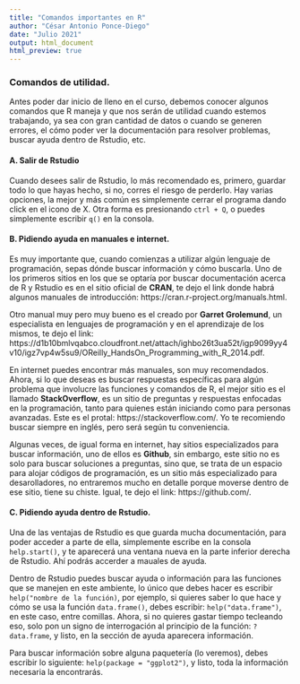 ---
title: "Comandos importantes en R"
author: "César Antonio Ponce-Diego"
date: "Julio 2021"
output: html_document
html_preview: true
---

### Comandos de utilidad. 

Antes poder dar inicio de lleno en el curso, debemos conocer algunos comandos que R maneja y que nos serán de utilidad cuando estemos trabajando, ya sea con gran cantidad de datos o cuando se generen errores, el cómo poder ver la documentación para resolver problemas, buscar ayuda dentro de Rstudio, etc. 

#### A. Salir de Rstudio

Cuando desees salir de Rstudio, lo más recomendado es, primero, guardar todo lo que hayas hecho, si no, corres el riesgo de perderlo. Hay varias opciones, la mejor y más común es simplemente cerrar el programa dando click en el icono de X. Otra forma es presionando `ctrl + Q`, o puedes simplemente escribir `q()` en la consola. </p>

#### B. Pidiendo ayuda en manuales e internet. 

Es muy importante que, cuando comienzas a utilizar algún lenguaje de programación, sepas dónde buscar información y cómo buscarla. Uno de los primeros sitios en los que se optaría por buscar documentación acerca de R y Rstudio es en el sitio oficial de **CRAN**, te dejo el link donde habrá algunos manuales de introducción: https://cran.r-project.org/manuals.html. </P>

Otro manual muy pero muy bueno es el creado por **Garret Grolemund**, un especialista en lenguajes de programación y en el aprendizaje de los mismos, te dejo el link: https://d1b10bmlvqabco.cloudfront.net/attach/ighbo26t3ua52t/igp9099yy4v10/igz7vp4w5su9/OReilly_HandsOn_Programming_with_R_2014.pdf. </p>

En internet puedes encontrar más manuales, son muy recomendados. Ahora, si lo que deseas es buscar respuestas específicas para algún problema que involucre las funciones y comandos de R, el mejor sitio es el llamado **StackOverflow**, es un sitio de preguntas y respuestas enfocadas en la programación, tanto para quienes están iniciando como para personas avanzadas. Este es el protal: https://stackoverflow.com/. Yo te recomiendo buscar siempre en inglés, pero será según tu conveniencia. </p>

Algunas veces, de igual forma en internet, hay sitios especializados para buscar información, uno de ellos es **Github**, sin embargo, este sitio no es solo para buscar soluciones a preguntas, sino que, se trata de un espacio para alojar códigos de programación, es un sitio más especializado para desarolladores, no entraremos mucho en detalle porque moverse dentro de ese sitio, tiene su chiste. Igual, te dejo el link: https://github.com/. </p>

#### C. Pidiendo ayuda dentro de Rstudio. 

Una de las ventajas de Rstudio es que guarda mucha documentación, para poder acceder a parte de ella, simplemente escribe en la consola `help.start()`, y te aparecerá una ventana nueva en la parte inferior derecha de Rstudio. Ahí podrás accerder a mauales de ayuda. </p>

Dentro de Rstudio puedes buscar ayuda o información para las funciones que se manejen en este ambiente, lo único que debes hacer es escribir `help("nombre de la función)`, por ejemplo, si quieres saber lo que hace y cómo se usa la función `data.frame()`, debes escribir: `help("data.frame")`, en este caso, entre comillas. Ahora, si no quieres gastar tiempo tecleando eso, solo pon un signo de interrogación al principio de la función: `?data.frame`, y listo, en la sección de ayuda aparecera información.</p>

Para buscar información sobre alguna paquetería (lo veremos), debes escribir lo siguiente: `help(package = "ggplot2")`, y listo, toda la información necesaria la encontrarás. 

